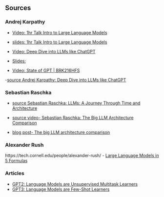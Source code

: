 ## Sources


::: {style="font-size:14px"}
### Andrej Karpathy

- [Video: 1hr Talk Intro to Large Language Models](https://www.youtube.com/watch?v=zjkBMFhNj_g)
- [slides: 1hr Talk Intro to Large Language Models](https://drive.google.com/file/d/1pxx_ZI7O-Nwl7ZLNk5hI3WzAsTLwvNU7/view)
- [Video: Deep Dive into LLMs like ChatGPT](https://www.youtube.com/watch?v=7xTGNNLPyMI)
- [Slides: ](todo add)

- [Video: State of GPT | BRK216HFS](https://www.youtube.com/watch?v=bZQun8Y4L2A)


-[source Andrej Karpathy: Deep Dive into LLMs like ChatGPT](https://www.youtube.com/watch?v=7xTGNNLPyMI)

### Sebastian Raschka

- [source Sebastian Raschka: LLMs: A Journey Through Time and Architecture](https://www.youtube.com/watch?v=itIab9ZTAqk)

- [source video- Sebastian Raschka: The Big LLM Architecture Comparison](https://www.youtube.com/watch?v=rNlULI-zGcw)
- [blog post- The big LLM architecture comparison](https://magazine.sebastianraschka.com/p/the-big-llm-architecture-comparison)


### Alexander Rush

https://tech.cornell.edu/people/alexander-rush/
- [Large Language Models in 5 Formulas](https://drive.usercontent.google.com/download?id=1DGXbMU4cCK15nbLiI3zcuwmvClwzoEsY&export=download&authuser=0)

### Articles

- [GPT2: Language Models are Unsupervised Multitask Learners](https://cdn.openai.com/better-language-models/language_models_are_unsupervised_multitask_learners.pdf)
- [GPT3: Language Models are Few-Shot Learners](https://arxiv.org/abs/2005.14165)

:::
